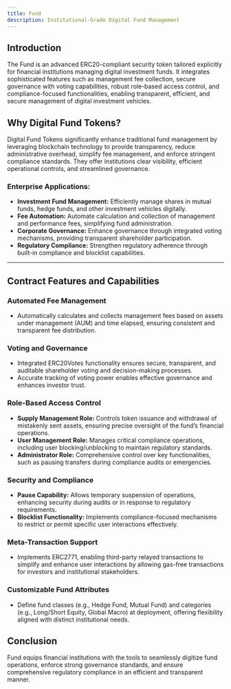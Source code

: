 ```yaml
---
title: Fund
description: Institutional-Grade Digital Fund Management
---
```


## Introduction

The Fund is an advanced ERC20-compliant security token tailored explicitly for
financial institutions managing digital investment funds. It integrates
sophisticated features such as management fee collection, secure governance with
voting capabilities, robust role-based access control, and compliance-focused
functionalities, enabling transparent, efficient, and secure management of
digital investment vehicles.

## Why Digital Fund Tokens?

Digital Fund Tokens significantly enhance traditional fund management by
leveraging blockchain technology to provide transparency, reduce administrative
overhead, simplify fee management, and enforce stringent compliance standards.
They offer institutions clear visibility, efficient operational controls, and
streamlined governance.

### Enterprise Applications:

- **Investment Fund Management:** Efficiently manage shares in mutual funds,
  hedge funds, and other investment vehicles digitally.
- **Fee Automation:** Automate calculation and collection of management and
  performance fees, simplifying fund administration.
- **Corporate Governance:** Enhance governance through integrated voting
  mechanisms, providing transparent shareholder participation.
- **Regulatory Compliance:** Strengthen regulatory adherence through built-in
  compliance and blocklist capabilities.

---

## Contract Features and Capabilities

### Automated Fee Management

- Automatically calculates and collects management fees based on assets under
  management (AUM) and time elapsed, ensuring consistent and transparent fee
  distribution.

### Voting and Governance

- Integrated ERC20Votes functionality ensures secure, transparent, and auditable
  shareholder voting and decision-making processes.
- Accurate tracking of voting power enables effective governance and enhances
  investor trust.

### Role-Based Access Control

- **Supply Management Role:** Controls token issuance and withdrawal of
  mistakenly sent assets, ensuring precise oversight of the fund’s financial
  operations.
- **User Management Role:** Manages critical compliance operations, including
  user blocking/unblocking to maintain regulatory standards.
- **Administrator Role:** Comprehensive control over key functionalities, such
  as pausing transfers during compliance audits or emergencies.

### Security and Compliance

- **Pause Capability:** Allows temporary suspension of operations, enhancing
  security during audits or in response to regulatory requirements.
- **Blocklist Functionality:** Implements compliance-focused mechanisms to
  restrict or permit specific user interactions effectively.

### Meta-Transaction Support

- Implements ERC2771, enabling third-party relayed transactions to simplify and
  enhance user interactions by allowing gas-free transactions for investors and
  institutional stakeholders.

### Customizable Fund Attributes

- Define fund classes (e.g., Hedge Fund, Mutual Fund) and categories (e.g.,
  Long/Short Equity, Global Macro) at deployment, offering flexibility aligned
  with distinct institutional needs.

## Conclusion

Fund equips financial institutions with the tools to seamlessly digitize fund
operations, enforce strong governance standards, and ensure comprehensive
regulatory compliance in an efficient and transparent manner.
